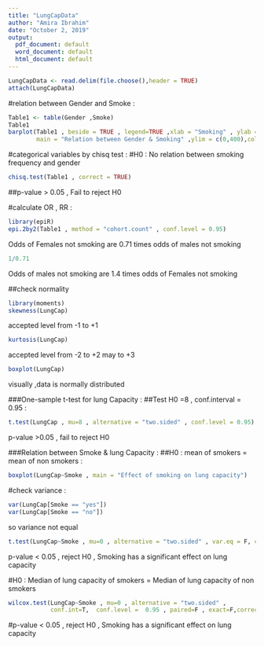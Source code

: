 ---
title: "LungCapData"
author: "Amira Ibrahim"
date: "October 2, 2019"
output:
  pdf_document: default
  word_document: default
  html_document: default
---

```{r LungCapData, echo=TRUE}
LungCapData <- read.delim(file.choose(),header = TRUE)
attach(LungCapData)
```

#relation between Gender and Smoke :
```{r , echo=TRUE}
Table1 <- table(Gender ,Smoke)
Table1
barplot(Table1 , beside = TRUE , legend=TRUE ,xlab = "Smoking" , ylab = "Gender" ,
        main = "Relation between Gender & Smoking" ,ylim = c(0,400),col = c("blue" , "orange") )
```

#categorical variables by chisq test :
#H0 : No relation between smoking frequency and gender 
```{r , echo=TRUE}
chisq.test(Table1 , correct = TRUE)
```
##p-value > 0.05 , Fail to reject H0

#calculate OR , RR :
```{r , echo=TRUE}
library(epiR)
epi.2by2(Table1 , method = "cohort.count" , conf.level = 0.95)
```
 Odds of Females not smoking are 0.71 times odds of males not smoking
```{r , echo=TRUE}
1/0.71
```
Odds of males not smoking are 1.4 times odds of Females not smoking

##check normality 
```{r , echo=TRUE}
library(moments)
skewness(LungCap)
```
accepted level from -1 to +1 
```{r , echo=TRUE}
kurtosis(LungCap)
```
accepted level from -2 to +2 may to +3
```{r , echo=TRUE}
boxplot(LungCap)
```
visually ,data is normally distributed

###One-sample t-test for lung Capacity : 
##Test H0 =8  , conf.interval = 0.95 :
```{r , echo=TRUE}
t.test(LungCap , mu=8 , alternative = "two.sided" , conf.level = 0.95)
```
p-value >0.05 , fail to reject H0 

###Relation between Smoke & lung Capacity :
##H0 : mean of smokers = mean of non smokers :
```{r , echo=TRUE}
boxplot(LungCap~Smoke , main = "Effect of smoking on lung capacity")
```

#check variance :
```{r , echo=TRUE}
var(LungCap[Smoke == "yes"])
var(LungCap[Smoke == "no"])
```
so variance not equal  

```{r , echo=TRUE}
t.test(LungCap~Smoke , mu=0 , alternative = "two.sided" , var.eq = F, conf.level =  0.95)
```
p-value < 0.05 , reject H0 , Smoking has a significant effect on lung capacity 

#H0 : Median of lung capacity of smokers = Median of lung capacity of non smokers
```{r , echo=TRUE}
wilcox.test(LungCap~Smoke , mu=0 , alternative = "two.sided" ,
            conf.int=T,  conf.level =  0.95 , paired=F , exact=F,correct=F)
```
#p-value < 0.05 , reject H0 , Smoking has a significant effect on lung capacity
